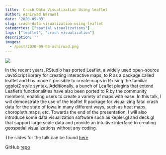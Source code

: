 ```yaml
---
title:  Crash Data Visualization Using leaflet
author: Ashirwad Barnwal
date: '2020-09-03'
slug: crash-data-visualization-using-leaflet
categories: ["spatial visualizations"]
tags: ["leaflet", "crash visualization"]
description: ''
images:
  - /post/2020-09-03-ashirwad.png
---
```


![](/post/2020-09-03-ashirwad.png)

In the recent years, RStudio has ported Leaflet, a widely used open-source JavaScript library for creating interactive maps, to R as a package called leaflet and has made it possible to create maps in R using the familiar ggplot2 style syntax. Additionally, a bunch of Leaflet plugins that extend Leaflet's functionalities have also been ported to R by the community members, enabling users to create a variety of maps with ease. In this talk, I will demonstrate the use of the leaflet R package for visualizing fatal crash data for the state of Iowa in many different ways, such as heat maps, choropleth maps, etc. Towards the end of the presentation, I will also introduce some data visualization software such as kepler.gl and deck.gl that support large scale data and provide an intuitive interface to creating geospatial visualizations without any coding.

The slides for the talk can be found [here](https://isugg20-crash-viz.netlify.app/#1)

GitHub [repo](https://github.com/ashirwad/isu-graphics_crash-data-viz)


